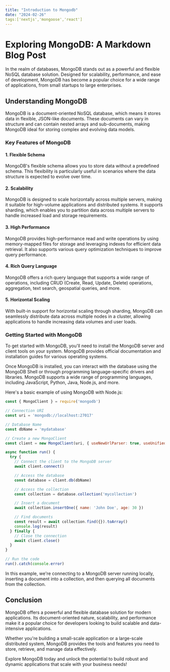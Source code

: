 ```yaml
---
title: "Introduction to Mongodb"
date: "2024-02-26"
tags:['nextjs','mongoose','react']
---
```


# Exploring MongoDB: A Markdown Blog Post

In the realm of databases, MongoDB stands out as a powerful and flexible NoSQL database solution. Designed for scalability, performance, and ease of development, MongoDB has become a popular choice for a wide range of applications, from small startups to large enterprises.

## Understanding MongoDB

MongoDB is a document-oriented NoSQL database, which means it stores data in flexible, JSON-like documents. These documents can vary in structure and can contain nested arrays and sub-documents, making MongoDB ideal for storing complex and evolving data models.

### Key Features of MongoDB

#### 1. Flexible Schema

MongoDB's flexible schema allows you to store data without a predefined schema. This flexibility is particularly useful in scenarios where the data structure is expected to evolve over time.

#### 2. Scalability

MongoDB is designed to scale horizontally across multiple servers, making it suitable for high-volume applications and distributed systems. It supports sharding, which enables you to partition data across multiple servers to handle increased load and storage requirements.

#### 3. High Performance

MongoDB provides high-performance read and write operations by using memory-mapped files for storage and leveraging indexes for efficient data retrieval. It also supports various query optimization techniques to improve query performance.

#### 4. Rich Query Language

MongoDB offers a rich query language that supports a wide range of operations, including CRUD (Create, Read, Update, Delete) operations, aggregation, text search, geospatial queries, and more.

#### 5. Horizontal Scaling

With built-in support for horizontal scaling through sharding, MongoDB can seamlessly distribute data across multiple nodes in a cluster, allowing applications to handle increasing data volumes and user loads.

### Getting Started with MongoDB

To get started with MongoDB, you'll need to install the MongoDB server and client tools on your system. MongoDB provides official documentation and installation guides for various operating systems.

Once MongoDB is installed, you can interact with the database using the MongoDB Shell or through programming language-specific drivers and libraries. MongoDB supports a wide range of programming languages, including JavaScript, Python, Java, Node.js, and more.

Here's a basic example of using MongoDB with Node.js:

```javascript
const { MongoClient } = require('mongodb')

// Connection URI
const uri = 'mongodb://localhost:27017'

// Database Name
const dbName = 'mydatabase'

// Create a new MongoClient
const client = new MongoClient(uri, { useNewUrlParser: true, useUnifiedTopology: true })

async function run() {
  try {
    // Connect the client to the MongoDB server
    await client.connect()

    // Access the database
    const database = client.db(dbName)

    // Access the collection
    const collection = database.collection('mycollection')

    // Insert a document
    await collection.insertOne({ name: 'John Doe', age: 30 })

    // Find documents
    const result = await collection.find({}).toArray()
    console.log(result)
  } finally {
    // Close the connection
    await client.close()
  }
}

// Run the code
run().catch(console.error)
```

In this example, we're connecting to a MongoDB server running locally, inserting a document into a collection, and then querying all documents from the collection.

## Conclusion

MongoDB offers a powerful and flexible database solution for modern applications. Its document-oriented nature, scalability, and performance make it a popular choice for developers looking to build scalable and data-intensive applications.

Whether you're building a small-scale application or a large-scale distributed system, MongoDB provides the tools and features you need to store, retrieve, and manage data effectively.

Explore MongoDB today and unlock the potential to build robust and dynamic applications that scale with your business needs!
